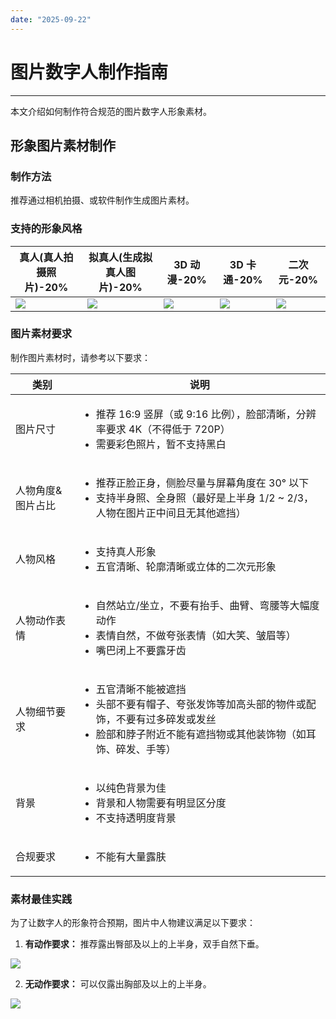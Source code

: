```yaml
---
date: "2025-09-22"
---
```

# 图片数字人制作指南

- - -

本文介绍如何制作符合规范的图片数字人形象素材。

## 形象图片素材制作

### 制作方法

推荐通过相机拍摄、或软件制作生成图片素材。

### 支持的形象风格

| 真人(真人拍摄照片)-20% | 拟真人(生成拟真人图片)-20% |3D 动漫-20% | 3D 卡通-20% | 二次元-20% |
| ---------------------- | ---------------------- | ---------------------- | ---------------------- | ---------------------- |
| <Frame width="auto" height="auto" ><img src="https://media-resource.spreading.io/docuo/workspace741/896bc39e2e65b82d5670b01b7c131c30/f9756f213c.png" /></Frame> | <Frame width="auto" height="auto" ><img src="https://media-resource.spreading.io/docuo/workspace741/896bc39e2e65b82d5670b01b7c131c30/899842205f.jpg" /></Frame> |<Frame width="auto" height="auto" ><img src="https://media-resource.spreading.io/docuo/workspace564/27e54a759d23575969552654cb45bf89/f464dee884.png" /></Frame> |<Frame width="auto" height="auto" ><img src="https://media-resource.spreading.io/docuo/workspace741/896bc39e2e65b82d5670b01b7c131c30/752324e7fc.png" /></Frame> | <Frame width="auto" height="auto" ><img src="https://media-resource.spreading.io/docuo/workspace741/896bc39e2e65b82d5670b01b7c131c30/4725865ff9.jpg" /></Frame> |

### 图片素材要求

制作图片素材时，请参考以下要求：

| 类别           | 说明                                                                                                                                         |
| -------------- | -------------------------------------------------------------------------------------------------------------------------------------------- |
| 图片尺寸       | <ul><li>推荐 16:9 竖屏（或 9:16 比例），脸部清晰，分辨率要求 4K（不得低于 720P）</li><li>  需要彩色照片，暂不支持黑白</li></ul>                                           |
| 人物角度&图片占比 |  <ul><li>推荐正脸正身，侧脸尽量与屏幕角度在 30° 以下</li><li>  支持半身照、全身照（最好是上半身 1/2 ~ 2/3，人物在图片正中间且无其他遮挡）</li></ul>                                                                  |
| 人物风格       |  <ul><li>支持真人形象</li><li>  五官清晰、轮廓清晰或立体的二次元形象</li></ul>                                                                                      |
| 人物动作表情   |  <ul><li>自然站立/坐立，不要有抬手、曲臂、弯腰等大幅度动作</li><li>表情自然，不做夸张表情（如大笑、皱眉等）</li><li>嘴巴闭上不要露牙齿</li></ul>                      |
| 人物细节要求   |  <ul><li>五官清晰不能被遮挡</li><li>头部不要有帽子、夸张发饰等加高头部的物件或配饰，不要有过多碎发或发丝</li><li>脸部和脖子附近不能有遮挡物或其他装饰物（如耳饰、碎发、手等）</li></ul>                                                 |
| 背景           |  <ul><li>以纯色背景为佳</li><li>背景和人物需要有明显区分度</li><li>不支持透明度背景</li></ul>                                                                         |
| 合规要求       |  <ul><li>不能有大量露肤</li></ul>                                                                                                        |

### 素材最佳实践

为了让数字人的形象符合预期，图片中人物建议满足以下要求：

1. **有动作要求：** 推荐露出臀部及以上的上半身，双手自然下垂。

<Frame width="auto" height="auto" >
  <img src="https://media-resource.spreading.io/docuo/workspace564/27e54a759d23575969552654cb45bf89/ddfa513756.png" />
</Frame>

2. **无动作要求：** 可以仅露出胸部及以上的上半身。

<Frame width="auto" height="auto">
  <img src="https://media-resource.spreading.io/docuo/workspace741/896bc39e2e65b82d5670b01b7c131c30/f74bcf40a3.png" />
</Frame>